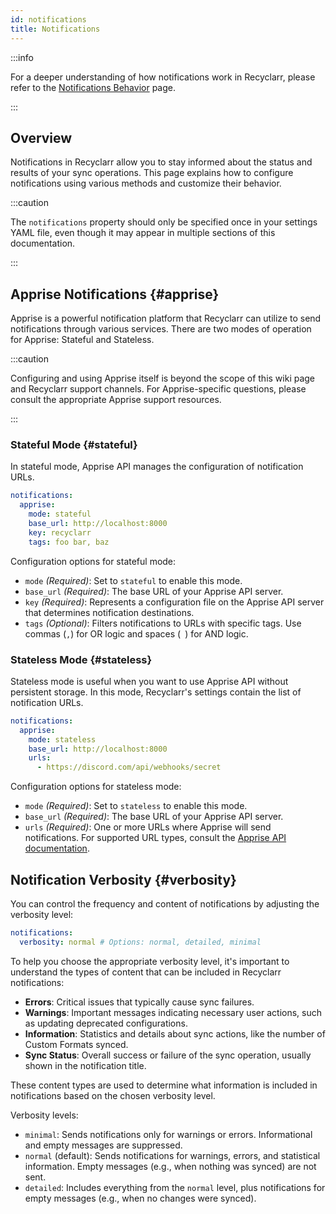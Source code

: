 ```yaml
---
id: notifications
title: Notifications
---
```


:::info

For a deeper understanding of how notifications work in Recyclarr, please refer to the
[Notifications Behavior](/behavior/notifications-behavior.mdx) page.

:::

## Overview

Notifications in Recyclarr allow you to stay informed about the status and results of your sync
operations. This page explains how to configure notifications using various methods and customize
their behavior.

:::caution

The `notifications` property should only be specified once in your settings YAML file, even though
it may appear in multiple sections of this documentation.

:::

## Apprise Notifications {#apprise}

Apprise is a powerful notification platform that Recyclarr can utilize to send notifications through
various services. There are two modes of operation for Apprise: Stateful and Stateless.

:::caution

Configuring and using Apprise itself is beyond the scope of this wiki page and Recyclarr support
channels. For Apprise-specific questions, please consult the appropriate Apprise support resources.

:::

### Stateful Mode {#stateful}

In stateful mode, Apprise API manages the configuration of notification URLs.

```yml
notifications:
  apprise:
    mode: stateful
    base_url: http://localhost:8000
    key: recyclarr
    tags: foo bar, baz
```

Configuration options for stateful mode:

- `mode` *(Required)*: Set to `stateful` to enable this mode.
- `base_url` *(Required)*: The base URL of your Apprise API server.
- `key` *(Required)*: Represents a configuration file on the Apprise API server that determines
  notification destinations.
- `tags` *(Optional)*: Filters notifications to URLs with specific tags. Use commas (`,`) for OR
  logic and spaces (` `) for AND logic.

### Stateless Mode {#stateless}

Stateless mode is useful when you want to use Apprise API without persistent storage. In this mode,
Recyclarr's settings contain the list of notification URLs.

```yml
notifications:
  apprise:
    mode: stateless
    base_url: http://localhost:8000
    urls:
      - https://discord.com/api/webhooks/secret
```

Configuration options for stateless mode:

- `mode` *(Required)*: Set to `stateless` to enable this mode.
- `base_url` *(Required)*: The base URL of your Apprise API server.
- `urls` *(Required)*: One or more URLs where Apprise will send notifications. For supported URL
  types, consult the [Apprise API
  documentation](https://github.com/caronc/apprise/wiki#notification-services).

## Notification Verbosity {#verbosity}

You can control the frequency and content of notifications by adjusting the verbosity level:

```yml
notifications:
  verbosity: normal # Options: normal, detailed, minimal
```

To help you choose the appropriate verbosity level, it's important to understand the types of
content that can be included in Recyclarr notifications:

- **Errors**: Critical issues that typically cause sync failures.
- **Warnings**: Important messages indicating necessary user actions, such as updating deprecated
  configurations.
- **Information**: Statistics and details about sync actions, like the number of Custom Formats
  synced.
- **Sync Status**: Overall success or failure of the sync operation, usually shown in the
  notification title.

These content types are used to determine what information is included in notifications based on the
chosen verbosity level.

Verbosity levels:

- `minimal`: Sends notifications only for warnings or errors. Informational and empty messages are
  suppressed.
- `normal` (default): Sends notifications for warnings, errors, and statistical information. Empty
  messages (e.g., when nothing was synced) are not sent.
- `detailed`: Includes everything from the `normal` level, plus notifications for empty messages
  (e.g., when no changes were synced).
